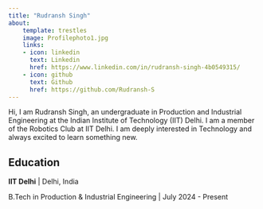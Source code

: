 ```yaml
---
title: "Rudransh Singh"
about:
    template: trestles
    image: Profilephoto1.jpg
    links:
    - icon: linkedin
      text: Linkedin
      href: https://www.linkedin.com/in/rudransh-singh-4b0549315/
    - icon: github
      text: Github
      href: https://github.com/Rudransh-S
---
```


Hi, I am Rudransh Singh, an undergraduate in Production 
and Industrial Engineering at the Indian Institute of Technology (IIT) Delhi. I am a member 
of the Robotics Club at IIT Delhi. I am deeply interested in Technology and always excited to 
learn something new.

## Education

**IIT Delhi** | Delhi, India

B.Tech in Production & Industrial Engineering | July 2024 - Present
